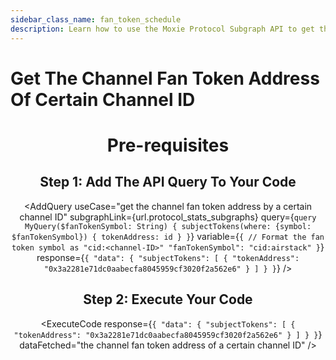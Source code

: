 ```yaml
---
sidebar_class_name: fan_token_schedule
description: Learn how to use the Moxie Protocol Subgraph API to get the channel fan token address of a certain channel ID.
---
```



# Get The Channel Fan Token Address Of Certain Channel ID

<Header
  useCase="get the channel fan token address of a certain channel ID"
  apiName="Moxie Protocol Subgraph"
/>

# Pre-requisites

<Prerequisites apiName="Moxie Protocol Subgraph" />

## Step 1: Add The API Query To Your Code

<AddQuery
  useCase="get the channel fan token address by a certain channel ID"
  subgraphLink={url.protocol_stats_subgraphs}
  query={`query MyQuery($fanTokenSymbol: String) {
  subjectTokens(where: {symbol: $fanTokenSymbol}) {
    tokenAddress: id
  }
}`}
  variable={`{
  // Format the fan token symbol as "cid:<channel-ID>"
  "fanTokenSymbol": "cid:airstack"
}`}
  response={`{
  "data": {
    "subjectTokens": [
      {
        "tokenAddress": "0x3a2281e71dc0aabecfa8045959cf3020f2a562e6"
      }
    ]
  }
}`}
/>

## Step 2: Execute Your Code

<ExecuteCode
  response={`{
  "data": {
    "subjectTokens": [
      {
        "tokenAddress": "0x3a2281e71dc0aabecfa8045959cf3020f2a562e6"
      }
    ]
  }
}`}
  dataFetched="the channel fan token address of a certain channel ID"
/>

<DeveloperSupport />
